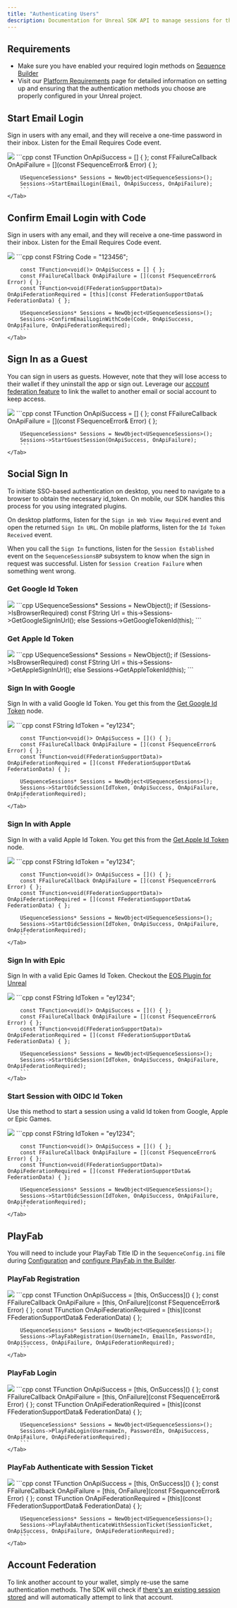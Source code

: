 ---
title: "Authenticating Users"
description: Documentation for Unreal SDK API to manage sessions for the Sequence infrastructure stack for web3 gaming.
---

## Requirements

- Make sure you have enabled your required login methods on [Sequence Builder](https://sequence.build/)
- Visit our [Platform Requirements](/sdk/unreal/advanced/platforms) page for detailed information on setting up and ensuring
that the authentication methods you choose are properly configured in your Unreal project.

## Start Email Login

Sign in users with any email, and they will receive a one-time password in their inbox.
Listen for the Email Requires Code event.

<Tabs>
    <Tab title="Blueprint">
        <Frame>
            <img src="/images/unreal/start_email_login.png" />
        </Frame>
    </Tab>
    <Tab title="C++">
        ```cpp
        const TFunction<void()> OnApiSuccess = [] { };
        const FFailureCallback OnApiFailure = [](const FSequenceError& Error) { };

        USequenceSessions* Sessions = NewObject<USequenceSessions>();
        Sessions->StartEmailLogin(Email, OnApiSuccess, OnApiFailure);
        ```
    </Tab>
</Tabs>

## Confirm Email Login with Code

Sign in users with any email, and they will receive a one-time password in their inbox.
Listen for the Email Requires Code event.

<Tabs>
    <Tab title="Blueprint">
        <Frame>
            <img src="/images/unreal/confirm_email_login.png" />
        </Frame>
    </Tab>
    <Tab title="C++">
        ```cpp
        const FString Code = "123456";

        const TFunction<void()> OnApiSuccess = [] { };
        const FFailureCallback OnApiFailure = [](const FSequenceError& Error) { };
        const TFunction<void(FFederationSupportData)> OnApiFederationRequired = [this](const FFederationSupportData& FederationData) { };

        USequenceSessions* Sessions = NewObject<USequenceSessions>();
        Sessions->ConfirmEmailLoginWithCode(Code, OnApiSuccess, OnApiFailure, OnApiFederationRequired);
        ```
    </Tab>
</Tabs>

## Sign In as a Guest

You can sign in users as guests. However, note that they will lose access to their wallet if they uninstall the app or sign out.
Leverage our [account federation feature](/sdk/unreal/onboarding/authentication#account-federation) to link the wallet to another email or social account to keep access.

<Tabs>
    <Tab title="Blueprint">
        <Frame>
            <img src="/images/unreal/start_guest_session.png" />
        </Frame>
    </Tab>
    <Tab title="C++">
        ```cpp
        const TFunction<void()> OnApiSuccess = [] { };
        const FFailureCallback OnApiFailure = [](const FSequenceError& Error) { };

        USequenceSessions* Sessions = NewObject<USequenceSessions>();
        Sessions->StartGuestSession(OnApiSuccess, OnApiFailure);
        ```
    </Tab>
</Tabs>

## Social Sign In

To initiate SSO-based authentication on desktop, you need to navigate to a browser to obtain the necessary id_token.
On mobile, our SDK handles this process for you using integrated plugins.

On desktop platforms, listen for the `Sign in Web View Required` event and open the returned `Sign In URL`.
On mobile platforms, listen for the `Id Token Received` event.

When you call the `Sign In` functions, listen for the `Session Established` event on the `SequenceSessionsBP` subsystem
to know when the sign in request was successful. Listen for `Session Creation Failure` when something went wrong.

### Get Google Id Token

<Tabs>
    <Tab title="Blueprint">
        <Frame>
            <img src="/images/unreal/get_google_token.png" />
        </Frame>
  </Tab>
    <Tab title="C++">
        ```cpp
        USequenceSessions* Sessions = NewObject<USequenceSessions>();
        if (Sessions->IsBrowserRequired)
            const FString Url = this->Sessions->GetGoogleSignInUrl();
        else
            Sessions->GetGoogleTokenId(this);
        ```
    </Tab>
</Tabs>

### Get Apple Id Token

<Tabs>
    <Tab title="Blueprint">
        <Frame>
            <img src="/images/unreal/get_apple_token.png" />
        </Frame>
  </Tab>
    <Tab title="C++">
        ```cpp
        USequenceSessions* Sessions = NewObject<USequenceSessions>();
        if (Sessions->IsBrowserRequired)
            const FString Url = this->Sessions->GetAppleSignInUrl();
        else
            Sessions->GetAppleTokenId(this);
        ```
    </Tab>
</Tabs>

### Sign In with Google

Sign In with a valid Google Id Token. You get this from the [Get Google Id Token](/sdk/unreal/onboarding/authentication#get-google-id-token) node.

<Tabs>
    <Tab title="Blueprint">
        <Frame>
            <img src="/images/unreal/signin_google.png" />
        </Frame>
    </Tab>
    <Tab title="C++">
        ```cpp
        const FString IdToken = "ey1234";

        const TFunction<void()> OnApiSuccess = []() { };
        const FFailureCallback OnApiFailure = [](const FSequenceError& Error) { };
        const TFunction<void(FFederationSupportData)> OnApiFederationRequired = [](const FFederationSupportData& FederationData) { };

        USequenceSessions* Sessions = NewObject<USequenceSessions>();
        Sessions->StartOidcSession(IdToken, OnApiSuccess, OnApiFailure, OnApiFederationRequired);
        ```
    </Tab>
</Tabs>

### Sign In with Apple

Sign In with a valid Apple Id Token. You get this from the [Get Apple Id Token](/sdk/unreal/onboarding/authentication#get-apple-id-token) node.

<Tabs>
    <Tab title="Blueprint">
        <Frame>
            <img src="/images/unreal/signin_apple.png" />
        </Frame>
    </Tab>
    <Tab title="C++">
        ```cpp
        const FString IdToken = "ey1234";

        const TFunction<void()> OnApiSuccess = []() { };
        const FFailureCallback OnApiFailure = [](const FSequenceError& Error) { };
        const TFunction<void(FFederationSupportData)> OnApiFederationRequired = [](const FFederationSupportData& FederationData) { };

        USequenceSessions* Sessions = NewObject<USequenceSessions>();
        Sessions->StartOidcSession(IdToken, OnApiSuccess, OnApiFailure, OnApiFederationRequired);
        ```
    </Tab>
</Tabs>

### Sign In with Epic

Sign In with a valid Epic Games Id Token. Checkout the [EOS Plugin for Unreal](https://dev.epicgames.com/documentation/en-us/unreal-engine/online-subsystem-eos-plugin-in-unreal-engine)

<Tabs>
    <Tab title="Blueprint">
        <Frame>
            <img src="/images/unreal/signin_epic.png" />
        </Frame>
    </Tab>
    <Tab title="C++">
        ```cpp
        const FString IdToken = "ey1234";

        const TFunction<void()> OnApiSuccess = []() { };
        const FFailureCallback OnApiFailure = [](const FSequenceError& Error) { };
        const TFunction<void(FFederationSupportData)> OnApiFederationRequired = [](const FFederationSupportData& FederationData) { };

        USequenceSessions* Sessions = NewObject<USequenceSessions>();
        Sessions->StartOidcSession(IdToken, OnApiSuccess, OnApiFailure, OnApiFederationRequired);
        ```
    </Tab>
</Tabs>

### Start Session with OIDC Id Token

Use this method to start a session using a valid Id token from Google, Apple or Epic Games.

<Tabs>
    <Tab title="Blueprint">
        <Frame>
            <img src="/images/unreal/signin_oidc.png" />
        </Frame>
    </Tab>
    <Tab title="C++">
        ```cpp
        const FString IdToken = "ey1234";

        const TFunction<void()> OnApiSuccess = []() { };
        const FFailureCallback OnApiFailure = [](const FSequenceError& Error) { };
        const TFunction<void(FFederationSupportData)> OnApiFederationRequired = [](const FFederationSupportData& FederationData) { };

        USequenceSessions* Sessions = NewObject<USequenceSessions>();
        Sessions->StartOidcSession(IdToken, OnApiSuccess, OnApiFailure, OnApiFederationRequired);
        ```
    </Tab>
</Tabs>

## PlayFab

You will need to include your PlayFab Title ID in the `SequenceConfig.ini` file
during [Configuration](/sdk/unreal/getting_started) and [configure PlayFab in the Builder](/solutions/builder/embedded-wallet/playfab-configuration).

### PlayFab Registration

<Tabs>
    <Tab title="Blueprint">
        <Frame>
            <img src="/images/unreal/playfab_registration.png" />
        </Frame>
  </Tab>
    <Tab title="C++">
        ```cpp
        const TFunction<void()> OnApiSuccess = [this, OnSuccess]() { };
        const FFailureCallback OnApiFailure = [this, OnFailure](const FSequenceError& Error) { };
        const TFunction<void (FFederationSupportData)> OnApiFederationRequired = [this](const FFederationSupportData& FederationData) { };

        USequenceSessions* Sessions = NewObject<USequenceSessions>();
        Sessions->PlayFabRegistration(UsernameIn, EmailIn, PasswordIn, OnApiSuccess, OnApiFailure, OnApiFederationRequired);
        ```
    </Tab>
</Tabs>

### PlayFab Login

<Tabs>
    <Tab title="Blueprint">
        <Frame>
            <img src="/images/unreal/playfab_login.png" />
        </Frame>
  </Tab>
    <Tab title="C++">
        ```cpp
        const TFunction<void()> OnApiSuccess = [this, OnSuccess]() { };
        const FFailureCallback OnApiFailure = [this, OnFailure](const FSequenceError& Error) { };
        const TFunction<void (FFederationSupportData)> OnApiFederationRequired = [this](const FFederationSupportData& FederationData) { };

        USequenceSessions* Sessions = NewObject<USequenceSessions>();
        Sessions->PlayFabLogin(UsernameIn, PasswordIn, OnApiSuccess, OnApiFailure, OnApiFederationRequired);
        ```
    </Tab>
</Tabs>

### PlayFab Authenticate with Session Ticket

<Tabs>
    <Tab title="Blueprint">
        <Frame>
            <img src="/images/unreal/playfab_session_ticket.png" />
        </Frame>
    </Tab>
    <Tab title="C++">
        ```cpp
        const TFunction<void()> OnApiSuccess = [this, OnSuccess]() { };
        const FFailureCallback OnApiFailure = [this, OnFailure](const FSequenceError& Error) { };
        const TFunction<void (FFederationSupportData)> OnApiFederationRequired = [this](const FFederationSupportData& FederationData) { };

        USequenceSessions* Sessions = NewObject<USequenceSessions>();
        Sessions->PlayFabAuthenticateWithSessionTicket(SessionTicket, OnApiSuccess, OnApiFailure, OnApiFederationRequired);
        ```
    </Tab>
</Tabs>

## Account Federation

To link another account to your wallet, simply re-use the same authentication methods.
The SDK will check if [there's an existing session stored](/sdk/unreal/onboarding/manage_sessions#check-existing-session) and will
automatically attempt to link that account.

